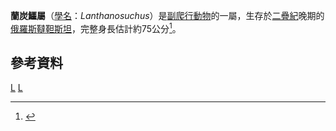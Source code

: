 {{Automatic Taxobox
| taxon = Lanthanosuchus
| authority = 
| fossil_range = 晚[[二疊紀|二疊紀]], {{fossil_range|264}}
| image = Lanthanosuchus watsoni.jpg
| image_caption = 蘭炭鱷的想像圖
| type_species = '''''Lanthanosuchus watsoni'''''
| type_species_authority =
}}
'''蘭炭鱷屬'''（[[學名|學名]]：''Lanthanosuchus''）是[[副爬行動物|副爬行動物]]的一屬，生存於[[二疊紀|二疊紀]]晚期的[[俄羅斯|俄羅斯]][[韃靼斯坦|韃靼斯坦]]，完整身長估計約75公分<ref>{{Cite web |url=http://www.palaeocritti.com/lanthanosuchus |title=存档副本 |accessdate=2012-07-19 |archive-date=2016-04-04 |archive-url=https://web.archive.org/web/20160404152843/http://www.palaeocritti.com/lanthanosuchus |dead-url=no }}</ref>。

==參考資料==
{{reflist}}
{{副爬行動物|Ankyramorpha}}
{{taxonbar}}
[[Category:前稜蜥形目|L]]
[[Category:二疊紀爬行動物|L]]

{{paleo-reptile-stub}}